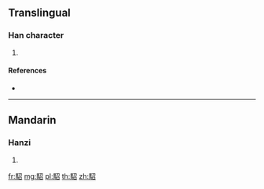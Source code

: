 {{character info/new}}
==Translingual==

===Han character===
{{Han char|rn=187|rad=馬|as=05|sn=15|four=77362|canj=SFSHR}}

# {{defn|Han|sort=馬05}}

====References====
* {{Han ref|kx=1435.290|dkj=44642|hdz=74550.070|uh=99CB|ud=39371|bh=E8CF|bd=59599}}

----

==Mandarin==

===Hanzi===
{{cmn-hanzi|pin=[[jù]] ([[ju4]]), [[zhāo]] ([[zhao1]])|wg=chü<sup>4</sup>, chao<sup>1</sup>}}

# {{defn|lang=cmn|sort=馬05}}

[[fr:駋]]
[[mg:駋]]
[[pl:駋]]
[[th:駋]]
[[zh:駋]]